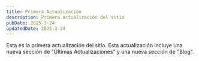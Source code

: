 ```yaml
---
title: Primera Actualización
description: Primera actualización del sitio
pubDate: 2025-3-24
updatedDate: 2025-3-24
---
```


Esta es la primera actualización del sitio. Esta actualización incluye una nueva sección de "Últimas Actualizaciones" y una nueva sección de "Blog".